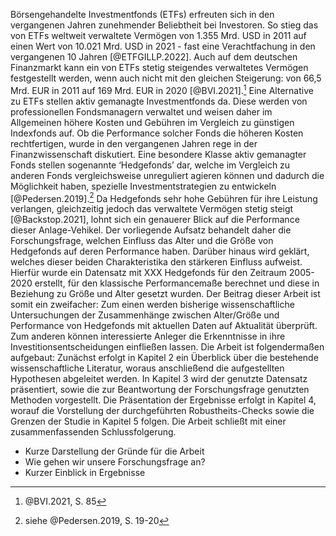 Börsengehandelte Investmentfonds (ETFs) erfreuten sich in den vergangenen Jahren zunehmender Beliebtheit bei Investoren. So stieg das von ETFs weltweit verwaltete Vermögen von 1.355 Mrd. USD in 2011 auf einen Wert von 10.021 Mrd. USD in 2021 - fast eine Verachtfachung in den vergangenen 10 Jahren [@ETFGILLP.2022]. Auch auf dem deutschen Finanzmarkt kann ein von ETFs stetig steigendes verwaltetes Vermögen festgestellt werden, wenn auch nicht mit den gleichen Steigerung: von 66,5 Mrd. EUR in 2011 auf 169 Mrd. EUR in 2020 [@BVI.2021].^[@BVI.2021, S. 85] \newline
Eine Alternative zu ETFs stellen aktiv gemanagte Investmentfonds da. Diese werden von professionellen Fondsmanagern verwaltet und weisen daher im Allgemeinen höhere Kosten und Gebühren im Vergleich zu günstigen Indexfonds auf. Ob die Performance solcher Fonds die höheren Kosten rechtfertigen, wurde in den vergangenen Jahren rege in der Finanzwissenschaft diskutiert. Eine besondere Klasse aktiv gemanagter Fonds stellen sogenannte 'Hedgefonds' dar, welche im Vergleich zu anderen Fonds vergleichsweise unreguliert agieren können und dadurch die Möglichkeit haben, spezielle Investmentstrategien zu entwickeln [@Pedersen.2019].^[siehe @Pedersen.2019, S. 19-20]
Da Hedgefonds sehr hohe Gebühren für ihre Leistung verlangen, gleichzeitig jedoch das verwaltete Vermögen stetig steigt [@Backstop.2021], lohnt sich ein genauerer Blick auf die Performance dieser Anlage-Vehikel. \newline
Der vorliegende Aufsatz behandelt daher die Forschungsfrage, welchen Einfluss das Alter und die Größe von Hedgefonds auf deren Performance haben. Darüber hinaus wird geklärt, welches dieser beiden Charakteristika den stärkeren Einfluss aufweist. Hierfür wurde ein Datensatz mit XXX Hedgefonds für den Zeitraum 2005-2020 erstellt, für den klassische Performancemaße berechnet und diese in Beziehung zu Größe und Alter gesetzt wurden. Der Beitrag dieser Arbeit ist somit ein zweifacher: Zum einen werden bisherige wissenschaftliche Untersuchungen der Zusammenhänge zwischen Alter/Größe und Performance von Hedgefonds mit aktuellen Daten auf Aktualität überprüft. Zum anderen können interessierte Anleger die Erkenntnisse in ihre Investitionsentscheidungen einfließen lassen. \newline
Die Arbeit ist folgendermaßen aufgebaut: Zunächst erfolgt in Kapitel 2 ein Überblick über die bestehende wissenschaftliche Literatur, woraus anschließend die aufgestellten Hypothesen abgeleitet werden. In Kapitel 3 wird der genutzte Datensatz präsentiert, sowie die zur Beantwortung der Forschungsfrage genutzten Methoden vorgestellt. Die Präsentation der Ergebnisse erfolgt in Kapitel 4, worauf die Vorstellung der durchgeführten Robustheits-Checks sowie die Grenzen der Studie in Kapitel 5 folgen. Die Arbeit schließt mit einer zusammenfassenden Schlussfolgerung.


- Kurze Darstellung der Gründe für die Arbeit
- Wie gehen wir unsere Forschungsfrage an?
- Kurzer Einblick in Ergebnisse

\newpage 
